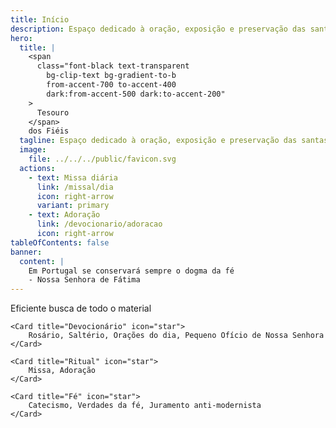 ```yaml
---
title: Início
description: Espaço dedicado à oração, exposição e preservação das santas tradições da Igreja.
hero:
  title: |
    <span
      class="font-black text-transparent
        bg-clip-text bg-gradient-to-b
        from-accent-700 to-accent-400
        dark:from-accent-500 dark:to-accent-200"
    >
      Tesouro
    </span>
    dos Fiéis
  tagline: Espaço dedicado à oração, exposição e preservação das santas tradições da Igreja.
  image:
    file: ../../../public/favicon.svg
  actions:
    - text: Missa diária
      link: /missal/dia
      icon: right-arrow
      variant: primary
    - text: Adoração
      link: /devocionario/adoracao
      icon: right-arrow
tableOfContents: false
banner:
  content: |
    Em Portugal se conservará sempre o dogma da fé
    - Nossa Senhora de Fátima
---
```



<CardGrid stagger>
	<Card title="Procura" icon="magnifier">
		Eficiente busca de todo o material
	</Card>

    <Card title="Devocionário" icon="star">
    	Rosário, Saltério, Orações do dia, Pequeno Ofício de Nossa Senhora
    </Card>

    <Card title="Ritual" icon="star">
    	Missa, Adoração
    </Card>

    <Card title="Fé" icon="star">
    	Catecismo, Verdades da fé, Juramento anti-modernista
    </Card>

</CardGrid>
